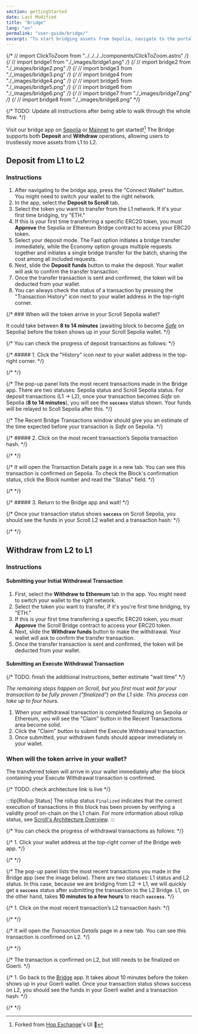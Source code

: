 ```yaml
---
section: gettingStarted
date: Last Modified
title: "Bridge"
lang: "en"
permalink: "user-guide/bridge/"
excerpt: "To start bridging assets from Sepolia, navigate to the portal bridge app."
---
```


{/* // import ClickToZoom from "../../../../components/ClickToZoom.astro" */}
{/* // import bridge1 from "./\_images/bridge1.png" */}
{/* // import bridge2 from "./\_images/bridge2.png" */}
{/* // import bridge3 from "./\_images/bridge3.png" */}
{/* // import bridge4 from "./\_images/bridge4.png" */}
{/* // import bridge5 from "./\_images/bridge5.png" */}
{/* // import bridge6 from "./\_images/bridge6.png" */}
{/* // import bridge7 from "./\_images/bridge7.png" */}
{/* // import bridge8 from "./\_images/bridge8.png" */}

{/* TODO: Update all instructions after being able to walk through the whole flow. */}


Visit our bridge app on [Sepolia](https://sepolia.scroll.io/bridge) or [Mainnet](https://scroll.io/bridge) to get started![^thanks-hop] The Bridge supports both **Deposit** and **Withdraw** operations, allowing users to trustlessly move assets from L1 to L2.
[^thanks-hop]: Forked from [Hop Exchange](https://hop.exchange/)'s UI 🙌

## Deposit from L1 to L2

### Instructions

1. After navigating to the bridge app, press the "Connect Wallet" button. You might need to switch your wallet to the right network.
1. In the app, select the **Deposit to Scroll** tab.
1. Select the token you want to transfer from the L1 network. If it's your first time bridging, try "ETH."
1. If this is your first time transferring a specific ERC20 token, you must **Approve** the Sepolia or Ethereum Bridge contract to access your ERC20 token.
1. Select your deposit mode. The Fast option initiates a bridge transfer immediately, while the Economy option groups multiple requests together and initiates a single bridge transfer for the batch, sharing the cost among all included requests.
1. Next, slide the **Deposit funds** button to make the deposit. Your wallet will ask to confirm the transfer transaction.
1. Once the transfer transaction is sent and confirmed, the token will be deducted from your wallet.
1. You can always check the status of a transaction by pressing the "Transaction History" icon next to your wallet address in the top-right corner.

{/* ### When will the token arrive in your Scroll Sepolia wallet?

It could take between **8 to 14 minutes** (awaiting block to become [_Safe_](https://www.alchemy.com/overviews/ethereum-commitment-levels#what-are-ethereum-commitment-levels) on Sepolia) before the token shows up in your Scroll Sepolia wallet. */}

{/* You can check the progress of deposit transactions as follows: */}

{/* ##### 1. Click the "History" icon next to your wallet address in the top-right corner. */}

{/* <ClickToZoom src={bridge1} /> */}

{/* The pop-up panel lists the most recent transactions made in the Bridge app. There are two statuses: Sepolia status and Scroll Sepolia status. For deposit transactions (L1 -> L2), once your transaction becomes _Safe_ on Sepolia (**8 to 14 minutes**), you will see the **`success`** status shown. Your funds will be relayed to Scoll Sepolia after this. */}

{/* The Recent Bridge Transactions window should give you an estimate of the time expected before your transaction is _Safe_ on Sepolia. */}

{/* ##### 2. Click on the most recent transaction’s Sepolia transaction hash. */}

{/* <ClickToZoom src={bridge2} /> */}

{/* It will open the Transaction Details page in a new tab. You can see this transaction is confirmed on Sepolia. To check the Block's confirmation status, click the Block number and read the "Status" field. */}

{/* <ClickToZoom src={bridge3} /> */}

{/* ##### 3. Return to the Bridge app and wait! */}

{/* Once your transaction status shows **`success`** on Scroll Sepolia, you should see the funds in your Scroll L2 wallet and a transaction hash: */}

{/* <ClickToZoom src={bridge4} /> */}

## Withdraw from L2 to L1

### Instructions

#### Submitting your Initial Withdrawal Transaction

1. First, select the **Withdraw to Ethereum** tab in the app. You might need to switch your wallet to the right network.
1. Select the token you want to transfer, If it's you're first time bridging, try "ETH."
1. If this is your first time transferring a specific ERC20 token, you must **Approve** the Scroll Bridge contract to access your ERC20 token.
1. Next, slide the **Withdraw funds** button to make the withdrawal. Your wallet will ask to confirm the transfer transaction.
1. Once the transfer transaction is sent and confirmed, the token will be deducted from your wallet.

#### Submitting an Execute Withdrawal Transaction

{/* TODO: finish the additional instructions, better estimate "wait time" */}

_The remaining steps happen on Scroll, but you first must wait for your transaction to be fully proven ("finalized") on the L1 side. This process can take up to four hours._

1. When your withdrawal transaction is completed finalizing on Sepolia or Ethereum, you will see the "Claim" button in the Recent Transactions area become solid.
1. Click the "Claim" button to submit the Execute Withdrawal transaction.
1. Once submitted, your withdrawn funds should appear immediately in your wallet.

### When will the token arrive in your wallet?

The transferred token will arrive in your wallet immediately after the block containing your Execute Withdrawal transaction is confirmed.

{/* TODO: check architecture link is live */}

:::tip[Rollup Status]
The rollup status `Finalized` indicates that the correct execution of transactions in this block has been proven by verifying a validity proof on-chain on the L1 chain. For more information about rollup status, see [Scroll's Architecture Overview](/technology).
:::

{/* You can check the progress of withdrawal transactions as follows: */}

{/* 1. Click your wallet address at the top-right corner of the Bridge web app. */}

{/* <ClickToZoom src={bridge5} /> */}

{/* The pop-up panel lists the most recent transactions you made in the Bridge app (see the image below). There are two statuses: L1 status and L2 status. In this case, because we are bridging from L2 -> L1, we will quickly get a **`success`** status after submitting the transaction to the L2 Bridge. L1, on the other hand, takes **10 minutes to a few hours** to reach **`success`**. */}

{/* 1. Click on the most recent transaction’s L2 transaction hash: */}

{/* <ClickToZoom src={bridge6} /> */}

{/* It will open the _Transaction Details_ page in a new tab. You can see this transaction is confirmed on L2. */}

{/* <ClickToZoom src={bridge7} /> */}

{/* The transaction is confirmed on L2, but still needs to be finalized on Goerli. */}

{/* 1. Go back to the [Bridge](https://scroll.io/bridge) app. It takes about 10 minutes before the token shows up in your Goerli wallet. Once your transaction status shows success on L2, you should see the funds in your Goerli wallet and a transaction hash: */}

{/* <ClickToZoom src={bridge8} /> */}

